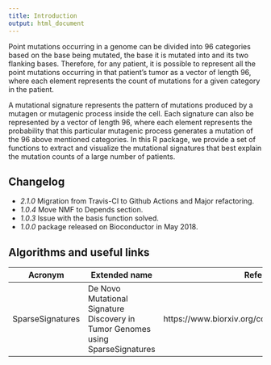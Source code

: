```yaml
---
title: Introduction
output: html_document
---
```



Point mutations occurring in a genome can be divided into 96 categories based on the base being mutated, the base it is mutated into and its two flanking bases. Therefore, for any patient, it is possible to represent all the point mutations occurring in that patient’s tumor as a vector of length 96, where each element represents the count of mutations for a given category in the patient. 

A mutational signature represents the pattern of mutations produced by a mutagen or mutagenic process inside the cell. Each signature can also be represented by a vector of length 96, where each element represents the probability that this particular mutagenic process generates a mutation of the 96 above mentioned categories. In this R package, we provide a set of functions to extract and visualize the mutational signatures that best explain the mutation counts of a large number of patients. 

## Changelog


- *2.1.0* Migration from Travis-CI to Github Actions and Major refactoring. 
- *1.0.4* Move NMF to Depends section. 
- *1.0.3* Issue with the basis function solved. 
- *1.0.0* package released on Bioconductor in May 2018. 

## Algorithms and useful links


Acronym | Extended name | Reference 
-------|---------------|---------------
SparseSignatures | De Novo Mutational Signature Discovery in Tumor Genomes using SparseSignatures | https://www.biorxiv.org/content/10.1101/384834v3 
